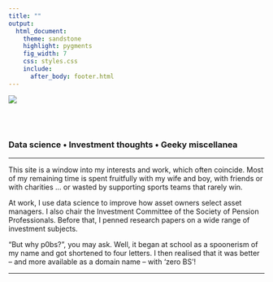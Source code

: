 ```yaml
---
title: ""
output:
  html_document:
    theme: sandstone
    highlight: pygments
    fig_width: 7
    css: styles.css
    include:
      after_body: footer.html
---
```


<img class="bg" src="main.jpg" />

<br></br>

### Data science • Investment thoughts • Geeky miscellanea

---

This site is a window into my interests and work, which often coincide. Most of my remaining time is spent fruitfully with my wife and boy, with friends or with charities … or wasted by supporting sports teams that rarely win.

At work, I use data science to improve how asset owners select asset managers. I also chair the Investment Committee of the Society of Pension Professionals. Before that, I penned research papers on a wide range of investment subjects.

“But why p0bs?”, you may ask. Well, it began at school as a spoonerism of my name and got shortened to four letters. I then realised that it was better – and more available as a domain name – with ‘zero BS’!

---
